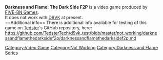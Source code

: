 <strong>Darkness and Flame: The Dark Side F2P</strong> is a video game produced by [[FIVE-BN Games]].
<br />
It does not work with [[D9VK]] at present.
<br />
==Additional info==
There is additional info available for testing of this game on [[User:Tedster|Tedster]]'s GitHub repository, here:
<br />
https://github.com/TedsterTech/d9vk_test/blob/master/not_working/darknessandflamethedarksidef2p/darknessandflamethedarksidef2p.md

[[Category:Video Game]]
[[Category:Not Working]]
[[Category:Darkness and Flame Series]]
